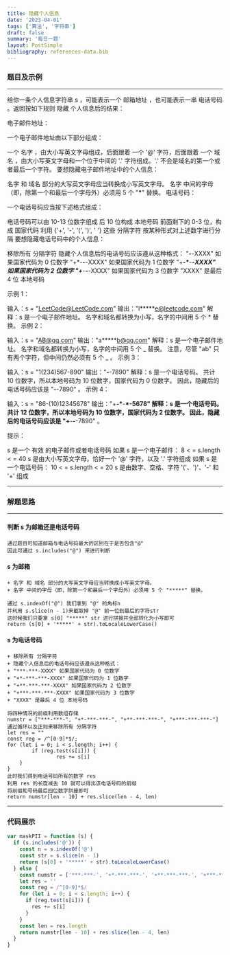 ```yaml
---
title: 隐藏个人信息
date: '2023-04-01'
tags: ['算法', '字符串']
draft: false
summary: '每日一题'
layout: PostSimple
bibliography: references-data.bib
---
```


### 题目及示例

---

给你一条个人信息字符串 s ，可能表示一个 邮箱地址 ，也可能表示一串 电话号码 。返回按如下规则 隐藏 个人信息后的结果：

电子邮件地址：

一个电子邮件地址由以下部分组成：

一个 名字 ，由大小写英文字母组成，后面跟着
一个 '@' 字符，后面跟着
一个 域名 ，由大小写英文字母和一个位于中间的 '.' 字符组成。'.' 不会是域名的第一个或者最后一个字符。
要想隐藏电子邮件地址中的个人信息：

名字 和 域名 部分的大写英文字母应当转换成小写英文字母。
名字 中间的字母（即，除第一个和最后一个字母外）必须用 5 个 "**\***" 替换。
电话号码：

一个电话号码应当按下述格式组成：

电话号码可以由 10-13 位数字组成
后 10 位构成 本地号码
前面剩下的 0-3 位，构成 国家代码
利用 {'+', '-', '(', ')', ' '} 这些 分隔字符 按某种形式对上述数字进行分隔
要想隐藏电话号码中的个人信息：

移除所有 分隔字符
隐藏个人信息后的电话号码应该遵从这种格式：
"**_-_**-XXXX" 如果国家代码为 0 位数字
"+\*-**_-_**-XXXX" 如果国家代码为 1 位数字
"+**-\***-**_-XXXX" 如果国家代码为 2 位数字
"+_**-**_-_**-XXXX" 如果国家代码为 3 位数字
"XXXX" 是最后 4 位 本地号码

示例 1：

输入：s = "LeetCode@LeetCode.com"
输出："l**\***e@leetcode.com"
解释：s 是一个电子邮件地址。
名字和域名都转换为小写，名字的中间用 5 个 \* 替换。
示例 2：

输入：s = "AB@qq.com"
输出："a**\***b@qq.com"
解释：s 是一个电子邮件地址。
名字和域名都转换为小写，名字的中间用 5 个 _ 替换。
注意，尽管 "ab" 只有两个字符，但中间仍然必须有 5 个 _ 。
示例 3：

输入：s = "1(234)567-890"
输出："**_-_**-7890"
解释：s 是一个电话号码。
共计 10 位数字，所以本地号码为 10 位数字，国家代码为 0 位数字。
因此，隐藏后的电话号码应该是 "**_-_**-7890" 。
示例 4：

输入：s = "86-(10)12345678"
输出："+**-\***-**\*-5678"
解释：s 是一个电话号码。
共计 12 位数字，所以本地号码为 10 位数字，国家代码为 2 位数字。
因此，隐藏后的电话号码应该是 "+**-**_-_**-7890" 。



提示：

s 是一个 有效 的电子邮件或者电话号码
如果 s 是一个电子邮件：
8 < = s.length < = 40
s 是由大小写英文字母，恰好一个 '@' 字符，以及 '.' 字符组成
如果 s 是一个电话号码：
10 < = s.length < = 20
s 是由数字、空格、字符 '('、')'、'-' 和 '+' 组成

---

### 解题思路

---

#### 判断 s 为邮箱还是电话号码

```
通过题目可知道邮箱与电话号码最大的区别在于是否包含"@"
因此可通过 s.includes("@") 来进行判断
```

#### s 为邮箱

```
+ 名字 和 域名 部分的大写英文字母应当转换成小写英文字母。
+ 名字 中间的字母（即，除第一个和最后一个字母外）必须用 5 个 "*****" 替换。

通过 s.indexOf("@") 我们拿到 "@" 的角标n
并利用 s.slice(n - 1)来截取掉 "@" 前一位到最后的字符str
这时候我们只要拿 s[0] "*****" str 进行拼接并全部转化为小写即可
return (s[0] + '*****' + str).toLocaleLowerCase()
```

#### s 为电话号码

```
+ 移除所有 分隔字符
+ 隐藏个人信息后的电话号码应该遵从这种格式：
+ "***-***-XXXX" 如果国家代码为 0 位数字
+ "+*-***-***-XXXX" 如果国家代码为 1 位数字
+ "+**-***-***-XXXX" 如果国家代码为 2 位数字
+ "+***-***-***-XXXX" 如果国家代码为 3 位数字
+ "XXXX" 是最后 4 位 本地号码

将四种情况的前缀利用数组存储
numstr = ["***-***-", "+*-***-***-", "+**-***-***-", "+***-***-***-"]
通过循环以及正则来移除所有 分隔字符
let res = ""
const reg = /^[0-9]*$/;
for (let i = 0; i < s.length; i++) {
        if (reg.test(s[i])) {
                res += s[i]
    }
}
此时我们得到电话号码所有的数字 res
利用 res 的长度减去 10 就可以得出该电话号码的前缀
将前缀和号码最后四位数字拼接即可
return numstr[len - 10] + res.slice(len - 4, len)
```

---

### 代码展示

```js
var maskPII = function (s) {
  if (s.includes('@')) {
    const n = s.indexOf('@')
    const str = s.slice(n - 1)
    return (s[0] + '*****' + str).toLocaleLowerCase()
  } else {
    const numstr = ['***-***-', '+*-***-***-', '+**-***-***-', '+***-***-***-']
    let res = ''
    const reg = /^[0-9]*$/
    for (let i = 0; i < s.length; i++) {
      if (reg.test(s[i])) {
        res += s[i]
      }
    }
    const len = res.length
    return numstr[len - 10] + res.slice(len - 4, len)
  }
}
```
